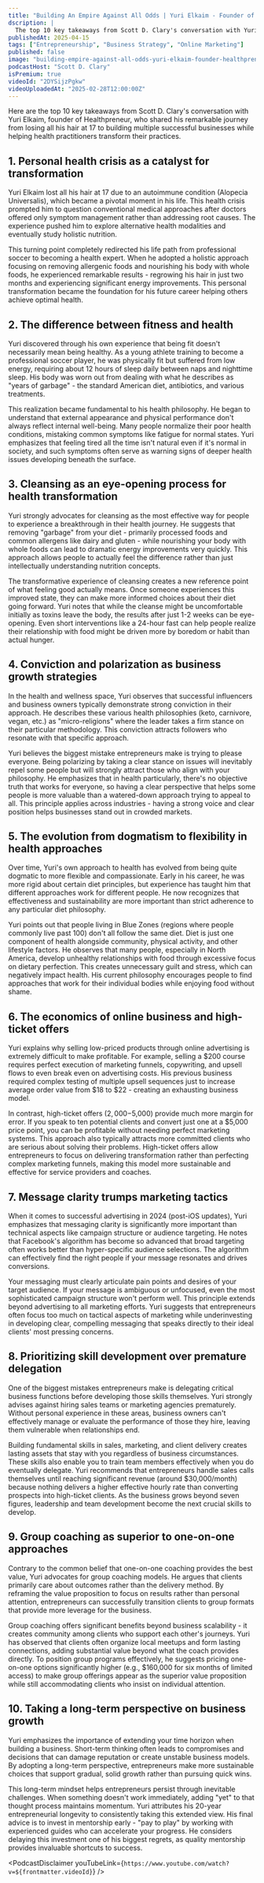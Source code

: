 ```yaml
---
title: "Building An Empire Against All Odds | Yuri Elkaim - Founder of Healthpreneur"
dscription: |
  The top 10 key takeaways from Scott D. Clary's conversation with Yuri Elkaim, founder of Healthpreneur, who shared his remarkable journey from losing all his hair at 17 to building multiple successful businesses while helping health practitioners transform their practices.
publishedAt: 2025-04-15
tags: ["Entrepreneurship", "Business Strategy", "Online Marketing"]
published: false
image: "building-empire-against-all-odds-yuri-elkaim-founder-healthpreneur.jpg"
podcastHost: "Scott D. Clary"
isPremium: true
videoId: "2DYSijzPgkw"
videoUploadedAt: "2025-02-28T12:00:00Z"
---
```



<PodcastSummaryPageLayout frontmatter={frontmatter}>

Here are the top 10 key takeaways from Scott D. Clary's conversation with Yuri Elkaim, founder of Healthpreneur, who shared his remarkable journey from losing all his hair at 17 to building multiple successful businesses while helping health practitioners transform their practices.

## 1. Personal health crisis as a catalyst for transformation

Yuri Elkaim lost all his hair at 17 due to an autoimmune condition (Alopecia Universalis), which became a pivotal moment in his life. This health crisis prompted him to question conventional medical approaches after doctors offered only symptom management rather than addressing root causes. The experience pushed him to explore alternative health modalities and eventually study holistic nutrition.

This turning point completely redirected his life path from professional soccer to becoming a health expert. When he adopted a holistic approach focusing on removing allergenic foods and nourishing his body with whole foods, he experienced remarkable results - regrowing his hair in just two months and experiencing significant energy improvements. This personal transformation became the foundation for his future career helping others achieve optimal health.

## 2. The difference between fitness and health

Yuri discovered through his own experience that being fit doesn't necessarily mean being healthy. As a young athlete training to become a professional soccer player, he was physically fit but suffered from low energy, requiring about 12 hours of sleep daily between naps and nighttime sleep. His body was worn out from dealing with what he describes as "years of garbage" - the standard American diet, antibiotics, and various treatments.

This realization became fundamental to his health philosophy. He began to understand that external appearance and physical performance don't always reflect internal well-being. Many people normalize their poor health conditions, mistaking common symptoms like fatigue for normal states. Yuri emphasizes that feeling tired all the time isn't natural even if it's normal in society, and such symptoms often serve as warning signs of deeper health issues developing beneath the surface.

## 3. Cleansing as an eye-opening process for health transformation

Yuri strongly advocates for cleansing as the most effective way for people to experience a breakthrough in their health journey. He suggests that removing "garbage" from your diet - primarily processed foods and common allergens like dairy and gluten - while nourishing your body with whole foods can lead to dramatic energy improvements very quickly. This approach allows people to actually feel the difference rather than just intellectually understanding nutrition concepts.

The transformative experience of cleansing creates a new reference point of what feeling good actually means. Once someone experiences this improved state, they can make more informed choices about their diet going forward. Yuri notes that while the cleanse might be uncomfortable initially as toxins leave the body, the results after just 1-2 weeks can be eye-opening. Even short interventions like a 24-hour fast can help people realize their relationship with food might be driven more by boredom or habit than actual hunger.

## 4. Conviction and polarization as business growth strategies

In the health and wellness space, Yuri observes that successful influencers and business owners typically demonstrate strong conviction in their approach. He describes these various health philosophies (keto, carnivore, vegan, etc.) as "micro-religions" where the leader takes a firm stance on their particular methodology. This conviction attracts followers who resonate with that specific approach.

Yuri believes the biggest mistake entrepreneurs make is trying to please everyone. Being polarizing by taking a clear stance on issues will inevitably repel some people but will strongly attract those who align with your philosophy. He emphasizes that in health particularly, there's no objective truth that works for everyone, so having a clear perspective that helps some people is more valuable than a watered-down approach trying to appeal to all. This principle applies across industries - having a strong voice and clear position helps businesses stand out in crowded markets.

## 5. The evolution from dogmatism to flexibility in health approaches

Over time, Yuri's own approach to health has evolved from being quite dogmatic to more flexible and compassionate. Early in his career, he was more rigid about certain diet principles, but experience has taught him that different approaches work for different people. He now recognizes that effectiveness and sustainability are more important than strict adherence to any particular diet philosophy.

Yuri points out that people living in Blue Zones (regions where people commonly live past 100) don't all follow the same diet. Diet is just one component of health alongside community, physical activity, and other lifestyle factors. He observes that many people, especially in North America, develop unhealthy relationships with food through excessive focus on dietary perfection. This creates unnecessary guilt and stress, which can negatively impact health. His current philosophy encourages people to find approaches that work for their individual bodies while enjoying food without shame.

## 6. The economics of online business and high-ticket offers

Yuri explains why selling low-priced products through online advertising is extremely difficult to make profitable. For example, selling a $200 course requires perfect execution of marketing funnels, copywriting, and upsell flows to even break even on advertising costs. His previous business required complex testing of multiple upsell sequences just to increase average order value from $18 to $22 - creating an exhausting business model.

In contrast, high-ticket offers ($2,000-$5,000) provide much more margin for error. If you speak to ten potential clients and convert just one at a $5,000 price point, you can be profitable without needing perfect marketing systems. This approach also typically attracts more committed clients who are serious about solving their problems. High-ticket offers allow entrepreneurs to focus on delivering transformation rather than perfecting complex marketing funnels, making this model more sustainable and effective for service providers and coaches.

## 7. Message clarity trumps marketing tactics

When it comes to successful advertising in 2024 (post-iOS updates), Yuri emphasizes that messaging clarity is significantly more important than technical aspects like campaign structure or audience targeting. He notes that Facebook's algorithm has become so advanced that broad targeting often works better than hyper-specific audience selections. The algorithm can effectively find the right people if your message resonates and drives conversions.

Your messaging must clearly articulate pain points and desires of your target audience. If your message is ambiguous or unfocused, even the most sophisticated campaign structure won't perform well. This principle extends beyond advertising to all marketing efforts. Yuri suggests that entrepreneurs often focus too much on tactical aspects of marketing while underinvesting in developing clear, compelling messaging that speaks directly to their ideal clients' most pressing concerns.

## 8. Prioritizing skill development over premature delegation

One of the biggest mistakes entrepreneurs make is delegating critical business functions before developing those skills themselves. Yuri strongly advises against hiring sales teams or marketing agencies prematurely. Without personal experience in these areas, business owners can't effectively manage or evaluate the performance of those they hire, leaving them vulnerable when relationships end.

Building fundamental skills in sales, marketing, and client delivery creates lasting assets that stay with you regardless of business circumstances. These skills also enable you to train team members effectively when you do eventually delegate. Yuri recommends that entrepreneurs handle sales calls themselves until reaching significant revenue (around $30,000/month) because nothing delivers a higher effective hourly rate than converting prospects into high-ticket clients. As the business grows beyond seven figures, leadership and team development become the next crucial skills to develop.

## 9. Group coaching as superior to one-on-one approaches

Contrary to the common belief that one-on-one coaching provides the best value, Yuri advocates for group coaching models. He argues that clients primarily care about outcomes rather than the delivery method. By reframing the value proposition to focus on results rather than personal attention, entrepreneurs can successfully transition clients to group formats that provide more leverage for the business.

Group coaching offers significant benefits beyond business scalability - it creates community among clients who support each other's journeys. Yuri has observed that clients often organize local meetups and form lasting connections, adding substantial value beyond what the coach provides directly. To position group programs effectively, he suggests pricing one-on-one options significantly higher (e.g., $160,000 for six months of limited access) to make group offerings appear as the superior value proposition while still accommodating clients who insist on individual attention.

## 10. Taking a long-term perspective on business growth

Yuri emphasizes the importance of extending your time horizon when building a business. Short-term thinking often leads to compromises and decisions that can damage reputation or create unstable business models. By adopting a long-term perspective, entrepreneurs make more sustainable choices that support gradual, solid growth rather than pursuing quick wins.

This long-term mindset helps entrepreneurs persist through inevitable challenges. When something doesn't work immediately, adding "yet" to that thought process maintains momentum. Yuri attributes his 20-year entrepreneurial longevity to consistently taking this extended view. His final advice is to invest in mentorship early - "pay to play" by working with experienced guides who can accelerate your progress. He considers delaying this investment one of his biggest regrets, as quality mentorship provides invaluable shortcuts to success.

<PodcastDisclaimer
  youTubeLink={`https://www.youtube.com/watch?v=${frontmatter.videoId}`}
/>

</PodcastSummaryPageLayout>
